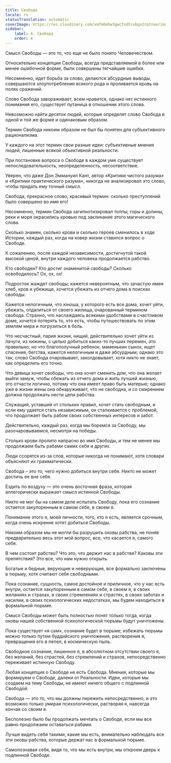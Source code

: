 ```yaml
---
title: Свобода
locale: ru
statusTranslation: automatic
coverImage: https://res.cloudinary.com/xmfm6mhw3gwctndtcubgx2rptnae/image/upload/v1741354419/small_cover_la_gran_rebelion_28716e29d2.webp
sidebar:
    label: 4. Свобода
    order: 4
---
```

Смысл Свободы — это то, что еще не было понято Человечеством.

Относительно концепции Свободы, всегда представляемой в более или менее ошибочной форме, были совершены тягчайшие ошибки.

Несомненно, идет борьба за слово, делаются абсурдные выводы, совершаются злоупотребления всякого рода и проливается кровь на полях сражений.

Слово Свобода завораживает, всем нравится, однако нет истинного понимания его, существует путаница в отношении этого слова.

Невозможно найти десяток людей, которые определят слово Свобода в одной и той же форме и одинаковым образом.

Термин Свобода никоим образом не был бы понятен для субъективного рационализма.

У каждого на этот термин свои разные идеи: субъективные мнения людей, лишенные всякой объективной реальности.

При постановке вопроса о Свободе в каждом уме существует непоследовательность, неопределенность, несоответствие.

Уверен, что даже Дон Эммануил Кант, автор «Критики чистого разума» и «Критики практического разума», никогда не анализировал это слово, чтобы придать ему точный смысл.

Свобода, прекрасное слово, красивый термин: сколько преступлений было совершено во имя его!

Несомненно, термин Свобода загипнотизировал толпы; горы и долины, реки и моря окрасились кровью под заклинание этого магического слова.

Сколько знамен, сколько крови и сколько героев сменилось в ходе Истории, каждый раз, когда на ковер жизни ставился вопрос о Свободе.

К сожалению, после каждой независимости, достигнутой такой высокой ценой, внутри каждого человека продолжается рабство.

Кто свободен? Кто достиг знаменитой свободы? Сколько освободилось? Ох, ох, ох!

Подросток жаждет свободы; кажется невероятным, что зачастую имея хлеб, кров и убежище, хочется убежать из отчего дома в поисках свободы.

Кажется нелогичным, что юноша, у которого есть все дома, хочет уйти, убежать, отдалиться от своего жилища, очарованный термином свобода. Странно, что наслаждаясь всякими удобствами в счастливом доме, хочется потерять то, что есть, чтобы путешествовать по этим землям мира и погрузиться в боль.

Что несчастный, пария жизни, нищий, действительно хочет уйти из лачуги, из хижины, с целью добиться каких-то лучших перемен, это правильно; но что благополучный ребенок, маменькин сынок, ищет спасения, бегства, кажется нелогичным и даже абсурдным; однако это так; слово Свобода очаровывает, заколдовывает, хотя никто не знает, как определить его точно.

Что девица хочет свободы, что она хочет сменить дом, что она желает выйти замуж, чтобы сбежать из отчего дома и жить лучшей жизнью, это отчасти логично, потому что она имеет право быть матерью; однако уже в жизни жены она обнаруживает, что не свободна, и со смирением должна продолжать нести цепи рабства.

Служащий, уставший от стольких правил, хочет стать свободным, и если ему удается стать независимым, он сталкивается с проблемой, что продолжает быть рабом своих собственных интересов и забот.

Действительно, каждый раз, когда мы боремся за Свободу, мы разочаровываемся, несмотря на победы.

Столько крови пролито напрасно во имя Свободы, и тем не менее мы продолжаем быть рабами самих себя и других.

Люди ссорятся из-за слов, которые никогда не понимают, хотя словари объясняют их грамматически.

Свобода – это то, чего нужно добиться внутри себя. Никто не может достичь ее вне себя.

Ездить по воздуху — это очень восточная фраза, которая аллегорически выражает смысл истинной Свободы.

Никто не мог бы на самом деле испытать Свободу, пока его сознание остается закупоренным в самом себе, в своем я.

Понимание этого я, моей личности, того, кто я есть, является срочным, когда очень искренне хотят добиться Свободы.

Никоим образом мы не могли бы разрушить оковы рабства, не поняв предварительно весь этот мой вопрос, все, что касается я, самого себя.

В чем состоит рабство? Что это, что держит нас в рабстве? Каковы эти препятствия? Это все, что нам нужно открыть.

Богатые и бедные, верующие и неверующие, все формально заключены в тюрьму, хотя считают себя свободными.

Пока сознание, сущность, самое достойное и приличное, что у нас есть внутри, остается закупоренным в самом себе, в своем я, в своих желаниях и страхах, в своих стремлениях и страстях, в своих заботах и насилии, в своих психологических недостатках, мы будем находиться в формальной тюрьме.

Смысл Свободы может быть полностью понят только тогда, когда оковы нашей собственной психологической тюрьмы будут уничтожены.

Пока существует «я сам», сознание будет в тюрьме; избежать тюрьмы можно только путем буддийского уничтожения, растворения я, превращения его в пепел, в космическую пыль.

Свободное сознание, лишенное я, в абсолютном отсутствии своего я, без желаний, без страстей, без стремлений и страхов, непосредственно переживает истинную Свободу.

Любая концепция о Свободе не есть Свобода. Мнения, которые мы формируем о Свободе, далеки от Реальности. Идеи, которые мы создаем на тему Свободы, не имеют ничего общего с подлинной Свободой.

Свобода — это то, что мы должны пережить непосредственно, и это возможно только умирая психологически, растворяя я, навсегда кончая со своим я.

Бесполезно было бы продолжать мечтать о Свободе, если мы все равно продолжаем оставаться рабами.

Лучше видеть себя такими, какие мы есть, внимательно наблюдать все эти оковы рабства, которые держат нас в формальной тюрьме.

Самопознавая себя, видя то, что мы есть внутри, мы откроем дверь к подлинной Свободе.

